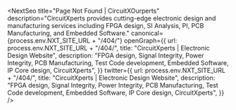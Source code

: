 <div className="site-container py-5 py-lg-6">
  <PageNotFound />
</div>

<NextSeo
  title="Page Not Found | CircuitXOurperts"
  description="CircuitXperts provides cutting-edge electronic design and manufacturing services including FPGA design, SI Analysis, PI, PCB Manufacturing, and Embedded Software."
  canonical={process.env.NXT_SITE_URL + "/404/"}
  openGraph={{
    url: process.env.NXT_SITE_URL + "/404/",
    title: "CircuitXperts | Electronic Design Website",
    description:
      "FPGA design, Signal Integrity, Power Integrity, PCB Manufacturing, Test Code development, Embedded Software, IP Core design, CircuitXperts",
  }}
  twitter={{
    url: process.env.NXT_SITE_URL + "/404/",
    title: "CircuitXperts | Electronic Design Website",
    description:
      "FPGA design, Signal Integrity, Power Integrity, PCB Manufacturing, Test Code development, Embedded Software, IP Core design, CircuitXperts",
  }}
/>


